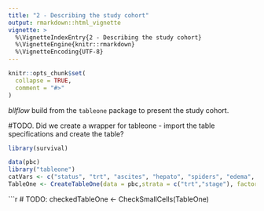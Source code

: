 ```yaml
---
title: "2 - Describing the study cohort"
output: rmarkdown::html_vignette
vignette: >
  %\VignetteIndexEntry{2 - Describing the study cohort}
  %\VignetteEngine{knitr::rmarkdown}
  %\VignetteEncoding{UTF-8}
---
```

```r
knitr::opts_chunk$set(
  collapse = TRUE,
  comment = "#>"
)
```
_bllflow_ build from the `tableone` package to present the study cohort. 

#TODO. Did we create a wrapper for tableone - import the table specifications and create the table?

```r
library(survival)
```

```r
data(pbc)
library("tableone")
catVars <- c("status", "trt", "ascites", "hepato", "spiders", "edema", "stage")
TableOne <- CreateTableOne(data = pbc,strata = c("trt","stage"), factorVars = catVars)
```

```r
# TODO: checkedTableOne <- CheckSmallCells(TableOne)


